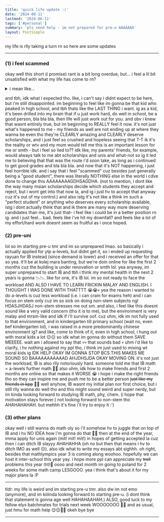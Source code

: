 ```yaml
---
title: 'quick life update :)'
date: '2024-08-11'
lastmod: '2024-08-11'
tags: ['#personal']
summary: 'pls send help - im not prepared for pre-u AAAAAAA'
layout: PostSimple
---
```


my life is rlly taking a turn rn so here are some updates

---

### (1) i feel scammed 
okay well this short (i promise) rant is a bit long overdue, but... i feel a lil bit unsatisfied with what my life has come to rn? 

<details>
  <summary> i mean like... </summary>
  
idk it began wt not getting the result i wanted in spm. then i got rejected scholarship after scholarship. and now im stuck doing a pre-u program, which im not that stoked about tbh. and overall i just feel rlly lost and my life has no direction and now i just feel empty and sad.
</details>

and tbh, idk what i expected tho. like, i can't say i didnt expect to be here, but i'm still disappointed. im beginning to feel like im gonna be that kid who peaked in high school, and tbh thats like the LAST THING i want. ig as a kid, it's been drilled into my brain that if u just work hard, do well in school, be a good person, bla bla bla, then life will just work out for you. and obv i knew that wasnt entirely true, but im beginning to REALLY feel it now. it's not just what's happened to me - my friends as well are not ending up at where they wanna be even tho they're CLEARLY amazing and CLEARLY deserve scholarships, and i just feel so crushed and hopeless seeing that T-T ik it's the reality or wtv and my mum would tell me this is an important lesson for me or smth - but i feel so lied to?? idk like, my parents' friends, for example, would always talk to me abt scholarships and unis and what-not so ig it led me to believing that that was the route i'd soon take, as long as i continued to get good grades and bla bla bla. and now that it's NOT happening, i just feel horrible idk. and i say that i feel "scammed" cuz besides just generally being a "good student", there was literally NOTHING else in the world i cdve done to change this AAAAAAAAGDHSAGDHA. (not to mention, i dont like the way many msian scholarships decide which students they accept and reject, but i wont get into that now la, and ig i just hv to accept that anyway cuz it's out of my control.) and also istg it's not like a think im such a "perfect student" or anything who deserves every scholarship available, istg i dont actually think that and ik there are many way more deserving candidates than me, it's just that- i feel like i could be in a better position rn ig. and i just feel... bad. feels like i've hit my downfall? and feels like a lot of my effort/hard work doesnt seem as fruitful as i once hoped.

### (2) pre-uni
lol so im starting pre-u tmr and im so unprepared lmao. so basically i actually applied for ytp a-levels, but didnt get it, so i ended up requesting rayuan for IB instead (since demand is lower) and i received an offer for that so yea. it'll be at kolej mara banting, but we're doin online for like the first 2 months cuz the building is under renovation or smth lol. yea anyway, im super unprepared to start IB and tbh i think my mental health in the next 2 years is gonna 📉📉. like for one, it's IB lol. im so not ready to face the workload AND ALSO I HAVE TO LEARN FRICKIN MALAY AND ENGLISH. I THOUGHT I WAS DONE WITH THATTTT 😭😭💀 yea the reason i wanted to do a-levels is cuz less workload (i.e. i can cram for exams heh) and i can focus on stem only cuz im so sick on doing non-stem subjects ngl HDASJHDASJ non-stem stresses me out sm. and also, i feel like this doesnt sound like a very valid concern (tho it is to me), but the environment is very malay and mrsm-like and idk if i'll survive oof. cuz uhm, idk im not fully used to that environment, and in kindergarten till primary school (wait no, even bef kindergarten lol), i was raised in a more predominantly chinese environment ig? and like, come to think of it, even in high school, i hung out with moral kids a lot 😐😐 so idk what im gonna do without them SAVE MEEEEE. wait am i allowed to say that 💀💀 that sounds bad 💀 uhm i'd like to clarify, i hv nothing against my ppl tho, i think im just used to mixing wt moral kids ig IDK HELP OKAY IM GONNA STOP BCS THIS MAKES ME SOUND SO BAAAAAAAAAAAD AHJDHSJDA OKAY MOVING ON. it's not just the workload, IB is also rlly notoriously hard. someone told me that IB math = a-levels further math 🥶🥶 also uhm, idk how to make friends and first 2 months are online so that makes it WORSE 😭 i hope i make the right friends tho so they can inspire me and push me to be a better person ~~just like my friends in kpp~~ 🥹🥹 well anyhow, IB wasnt my initial plan nor first choice, but i still rlly wanna do well tho and this might sound weird and super nerdy, but im kinda looking forward to studying IB math, phy, chem. (i hope that motivation stays forever.) not looking forward to non-stem tho AHAHAHAHAH. but mehhh it's fine i'll try to enjoy it :')

### (3) other plans
okay well i still wanna do math oly so i'll somehow hv to juggle that on top of IB and i hv NO IDEA how i'm gonna do that 🤡🤡 then at the end of the year, imma apply for unis again (mit! mit! mit!) in hopes of getting accepted la cuz then i can ditch IB slayyy AHAHAHHA (oh no but then that means i hv to ditch IMO as well 😔). also idk what to write my essays abt sighhh. oh right, besides that mathlympics year 3 is coming along woohoo. hopefully we can host it inter-school this year yay. i hope more ppl can appreciate my ~~troll~~ problems this year 🤓🤓🤡 oooo and next month im going to poland for 2 weeks for some math camp LESGOOO. yea i think that's about it for my major plans la :P

---

tldr: my life is weird and im starting pre-u tmr. also dw im not emo (anymore), and im kiiiinda looking forward to starting pre-u. (i dont think that statement is gonna age well HAHAHAAHAH.) ALSO, good luck to my fellow elys batchmates for trials next week WOOOOOOO 💯🔥 and as usual, just hmu for math help 😌😌👍🏻 okeh bye bye

---

<script async src="https://talk.hyvor.com/embed/embed.js" type="module"></script>
<hyvor-talk-comments website-id="11281" page-id="https://leia-mayssa.vercel.app/blog/quick%20life%20update"></hyvor-talk-comments>
